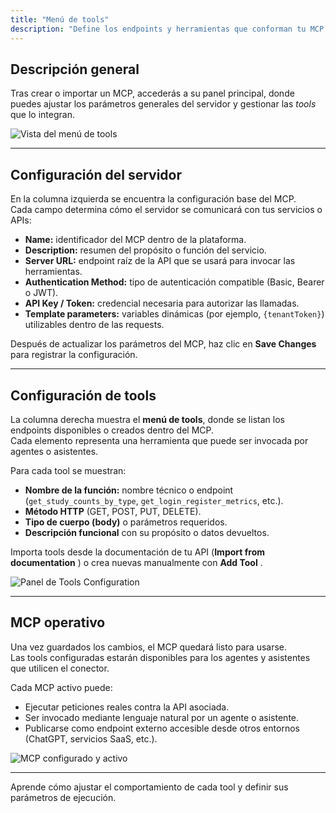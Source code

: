 ```yaml
---
title: "Menú de tools"
description: "Define los endpoints y herramientas que conforman tu MCP desde el panel de Tools Configuration."
---
```


## Descripción general

Tras crear o importar un MCP, accederás a su panel principal, donde puedes ajustar los parámetros generales del servidor y gestionar las _tools_ que lo integran.

![Vista del menú de tools](/tools-menu-configuration.png)

---

## Configuración del servidor

En la columna izquierda se encuentra la configuración base del MCP.\
Cada campo determina cómo el servidor se comunicará con tus servicios o APIs:

- **Name:** identificador del MCP dentro de la plataforma.
- **Description:** resumen del propósito o función del servicio.
- **Server URL:** endpoint raíz de la API que se usará para invocar las herramientas.
- **Authentication Method:** tipo de autenticación compatible (Basic, Bearer o JWT).
- **API Key / Token:** credencial necesaria para autorizar las llamadas.
- **Template parameters:** variables dinámicas (por ejemplo, `{tenantToken}`) utilizables dentro de las requests.

<Card title="Guardar cambios" icon="floppy-disk" horizontal>
  Después de actualizar los parámetros del MCP, haz clic en <strong>Save Changes</strong>
   para registrar la configuración.
</Card>

---

## Configuración de tools

La columna derecha muestra el **menú de tools**, donde se listan los endpoints disponibles o creados dentro del MCP.\
Cada elemento representa una herramienta que puede ser invocada por agentes o asistentes.

Para cada tool se muestran:

- **Nombre de la función:** nombre técnico o endpoint (`get_study_counts_by_type`, `get_login_register_metrics`, etc.).
- **Método HTTP** (GET, POST, PUT, DELETE).
- **Tipo de cuerpo (body)** o parámetros requeridos.
- **Descripción funcional** con su propósito o datos devueltos.

<Card title="Importar o añadir tools" icon="wrench" horizontal>
  Importa tools desde la documentación de tu API (<strong>Import from documentation</strong>
  ) o crea nuevas manualmente con <strong>Add Tool</strong>
  .
</Card>

![Panel de Tools Configuration](/tool-detail.png)

---

## MCP operativo

Una vez guardados los cambios, el MCP quedará listo para usarse.\
Las tools configuradas estarán disponibles para los agentes y asistentes que utilicen el conector.

Cada MCP activo puede:

- Ejecutar peticiones reales contra la API asociada.
- Ser invocado mediante lenguaje natural por un agente o asistente.
- Publicarse como endpoint externo accesible desde otros entornos (ChatGPT, servicios SaaS, etc.).

![MCP configurado y activo](/active-mcp.png)

---

<Card title="Siguiente paso" icon="cog" href="/devic/mcps/my-mcps/configure-tools">
  Aprende cómo ajustar el comportamiento de cada tool y definir sus parámetros de ejecución.
</Card>